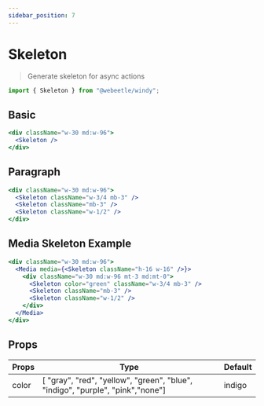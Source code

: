 ```yaml
---
sidebar_position: 7
---
```


# Skeleton

> Generate skeleton for async actions

```jsx title="Import"
import { Skeleton } from "@webeetle/windy";
```

## Basic

```jsx live
<div className="w-30 md:w-96">
  <Skeleton />
</div>
```

## Paragraph

```jsx live
<div className="w-30 md:w-96">
  <Skeleton className="w-3/4 mb-3" />
  <Skeleton className="mb-3" />
  <Skeleton className="w-1/2" />
</div>
```

## Media Skeleton Example

```jsx live
<div className="w-30 md:w-96">
  <Media media={<Skeleton className="h-16 w-16" />}>
    <div className="w-30 md:w-96 mt-3 md:mt-0">
      <Skeleton color="green" className="w-3/4 mb-3" />
      <Skeleton className="mb-3" />
      <Skeleton className="w-1/2" />
    </div>
  </Media>
</div>
```

## Props

<table className="max-w-full overflow-x-scroll md:overflow-x-auto">
  <thead>
    <tr>
      <th>Props</th>
      <th>Type</th>
      <th>Default</th>
    </tr>
  </thead>
  <tbody>
    <tr>
      <td>color</td>
      <td>
        [ "gray", "red", "yellow", "green", "blue", "indigo", "purple",
        "pink","none"]
      </td>
      <td>indigo</td>
    </tr>
  </tbody>
</table>
